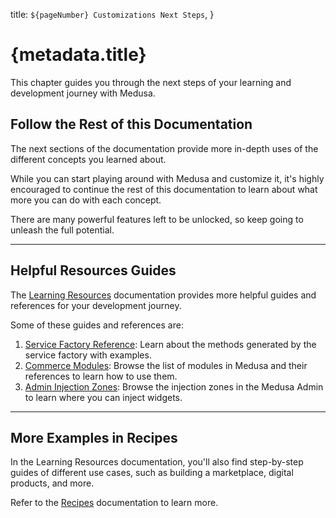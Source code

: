   title: `${pageNumber} Customizations Next Steps`,
}

# {metadata.title}

This chapter guides you through the next steps of your learning and development journey with Medusa.

## Follow the Rest of this Documentation

The next sections of the documentation provide more in-depth uses of the different concepts you learned about.

While you can start playing around with Medusa and customize it, it's highly encouraged to continue the rest of this documentation to learn about what more you can do with each concept.

There are many powerful features left to be unlocked, so keep going to unleash the full potential.

---

## Helpful Resources Guides

The [Learning Resources](!resources!) documentation provides more helpful guides and references for your development journey.

Some of these guides and references are:

1. [Service Factory Reference](!resources!/service-factory-reference): Learn about the methods generated by the service factory with examples.
2. [Commerce Modules](!resources!/commerce-modules): Browse the list of modules in Medusa and their references to learn how to use them.
3. [Admin Injection Zones](!resources!/admin-widget-injection-zones): Browse the injection zones in the Medusa Admin to learn where you can inject widgets.

---

## More Examples in Recipes

In the Learning Resources documentation, you'll also find step-by-step guides of different use cases, such as building a marketplace, digital products, and more.

Refer to the [Recipes](!resources!/recipes) documentation to learn more.
